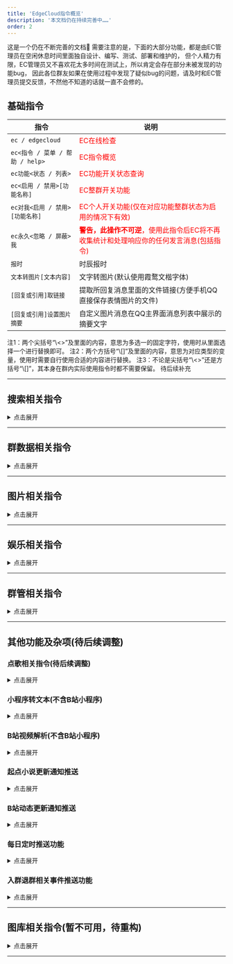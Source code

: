 ```yaml
---
title: 'EdgeCloud指令概览'
description: '本文档仍在持续完善中……'
order: 2
---
```



<Aside type='tip' title='提示'>
这是一个仍在不断完善的文档🤨  
需要注意的是，下面的大部分功能，都是由EC管理员在空闲休息时间里面独自设计、编写、测试、部署和维护的，  
但个人精力有限，EC管理员又不喜欢花太多时间在测试上，所以肯定会存在部分未被发现的功能bug，  
因此各位群友如果在使用过程中发现了疑似bug的问题，请及时和EC管理员提交反馈，不然他不知道的话就一直不会修的。
</Aside>

## 基础指令

| 指令 | 说明 |
| --- | --- |
| `ec / edgecloud` | <font color="red">EC在线检查</font> |
| `ec<指令 / 菜单 / 帮助 / help>` | <font color="red">EC指令概览</font> |
| `ec功能<状态 / 列表>` | <font color="red">EC功能开关状态查询</font> |
| `ec<启用 / 禁用>[功能名称]` | <font color="red">EC整群开关功能</font> |
| `ec对我<启用 / 禁用>[功能名称]` | <font color="red">EC个人开关功能(仅在对应功能整群状态为启用的情况下有效)</font> |
| `ec永久<忽略 / 屏蔽>我` | <font color="red"><b>警告，此操作不可逆</b>，使用此指令后EC将不再收集统计和处理响应你的任何发言消息(包括指令)</font> |
| `报时` | 时辰报时 |
| `文本转图片[文本内容]` | 文字转图片(默认使用霞鹜文楷字体) |
| `[回复或引用]取链接` | 提取所回复消息里面的文件链接(方便手机QQ直接保存表情图片的文件) |
| `[回复或引用]设置图片摘要` | 自定义图片消息在QQ主界面消息列表中展示的摘要文字 |

<Tabs>
<TabItem label="额外说明">
注1：两个尖括号“\<>”及里面的内容，意思为多选一的固定字符，使用时从里面选择一个进行替换即可。  
注2：两个方括号“\[]”及里面的内容，意思为对应类型的变量，使用时需要自行使用合适的内容进行替换。  
注3：不论是尖括号“\<>”还是方括号“\[]”，其本身在群内实际使用指令时都不需要保留。
</TabItem>
<TabItem label="部分指令演示图片">
待后续补充
</TabItem>
</Tabs>

---

## 搜索相关指令

<details>
<summary>点击展开</summary>

<Aside type='note' title='笔记'>
这部分指令功能，虽然很简单且如今几乎无人使用，但却是五年前EC诞生的起因，这也是EC的第一个功能。
</Aside>

| 指令 | 说明 |
| --- | --- |
| `<谷歌 / 百度 / 必应 / 搜狗 / 夸克>搜索 [搜索内容]` | 各大搜索引擎搜索 |
| `<贴吧 / 知乎 / 微博 / 豆瓣 / 小红书>搜索 [搜索内容]` | 部分社交平台搜索 |
| `<nga / github / b站 / 起点 / 乐乎>搜索 [搜索内容]` | 部分论坛网站搜索 |
| `<微信 / 淘宝 / 京东 / steam>搜索 [搜索内容]` | 部分平台搜索 |
| `百科搜索 [搜索内容]` | 萌娘百科搜索 |
| `果核搜索 [搜索内容]` | 果核剥壳搜索 |
| `423搜索 [搜索内容]` | 423Down搜索 |

<Tabs>
<TabItem label="额外说明">
_注1：如果你发现某些搜索指令已经失效不再可用，或者希望新增某些(比如搜索引擎/社区/论坛等)快捷搜索指令(仅支持Get方式)，可以向EC管理员反馈。_  
_注2：群内发送指令“搜索”可单独查看搜索相关指令。_
</TabItem>
<TabItem label="部分指令演示图片">
待后续补充
</TabItem>
</Tabs>


</details>

---

## 群数据相关指令

<details>
<summary>点击展开</summary>

<Aside type='note' title='笔记'>
数据统计是EC当前绝大部分功能的核心与基石。
</Aside>

| 指令 | 说明 |
| --- | --- |
| `<今日 / 昨日 / 本周 / 上周 / 本月 / 今年 / 总>发言榜` | 发言排行榜查询(本群+跨群) |
| `连续发言榜` | 连续发言榜(本群+跨群) |
| `积累发言榜` | 积累发言榜(本群+跨群) |
| `近[数字]日发言榜` | 近X日发言榜(本群+跨群) |
| `[数字]月[数字]日发言榜` | 查某一天发言榜(本群+跨群) |
|  |  |
| `综合查询` | 个人数据汇总查询(查询速度慢) |
| `群等级统计` | 群等级统计(本群+跨群) |
| `发言人数统计` | 发言人数统计(本群+跨群) |
| `发言条数统计` | 发言条数统计(本群+跨群) |
|  |  |
| `本群<今日 / 昨日 / 本周 / 上周 / 本月 / 上月 / 今年 / 去年>词云` | 指定时间段的本群词云图片生成 |
| `我的<今日 / 昨日 / 本周 / 上周 / 本月 / 上月 / 今年 / 去年>词云` | 指定时间段的个人词云图片生成 |

<Tabs>
<TabItem label="额外说明">
_注1：此功能需要EC·α和EC·β共同协作才能正常使用，请确保EC·α和EC·β都在群内且正常运行。_  
_注2：群内发送指令“群数据”可单独查看群数据相关指令。_  
_注3：词云功能由项目[WordCloud](https://github.com/Hellobaka/WordCloud)提供，以年为单位生成词云时的速度较慢，有时候可能会需要一分钟以上，请耐心等待，尽量不要在短时间内连续发送多次词云相关指令。_
</TabItem>
<TabItem label="部分指令演示图片">
待后续补充
</TabItem>
</Tabs>

</details>

---

## 图片相关指令

<details>
<summary>点击展开</summary>

<Aside type='note' title='笔记'>
忽略前面的嘉然和动物图吧，让我们一起看看今天的卫星云图和新闻。
</Aside>

| 指令 | 说明 |
| --- | --- |
| `<猫 / 狗 / 鸟>图` | 返回一张对应类型的图片 |
| `嘉然` | 返回一张嘉然的表情包或图片 |
| `嘉然评论区` | 返回一张嘉然评论区的图片 |
| `嘉然小作文` | 返回一张嘉然小作文的图片 |
|  |  |
| `摸鱼日历` | 返回一张摸鱼人日历的图片 |
| `今日新闻` | 返回一张每天60秒新闻的图片 |
| `今日天气` | 中央气象台天气简报 |
| `今日热榜` | 各平台热搜榜单聚合展示 |
|  |  |
| `云图中国` | 风云4号卫星中国区域云图 |
| `云图地球` | 风云4号卫星地球全圆盘云图 |
| `云图中国视频` | 中国区域云图近24小时变化视频 |
| `云图地球视频` | 地球全圆盘云图近24小时变化视频 |

<Tabs>
<TabItem label="额外说明">
_注1：对于单个QQ，以上指令限制每分钟使用一次。_
</TabItem>
<TabItem label="部分指令演示图片">
待后续补充
</TabItem>
</Tabs>

</details>

---

## 娱乐相关指令

<details>
<summary>点击展开</summary>

<Aside type='caution' title='警告'>这里的指令很容易让其他群友跟风使用刷屏，请谨慎决定是否在群内使用</Aside>

| 指令 | 说明 |
| --- | --- |
| `漂流瓶` | 漂流瓶功能指令 |
| `今日运势` | fortune今日运势(每天05:00后可用) |
| `今日运势排行榜` | fortune今日运势排行榜 |
| `今日<老婆 / 老公>` | 一群一天一夫一妻制群老婆(随机抽取) |
| `<结婚 / 民政局 / 群老婆>列表` | 群老婆列表 |
| `今天吃什么` | 今天吃什么(根据当前时间返回结果) |
| `早 / 早安 / 早上好` | 早安指令(每天04:00-12:00可用) |
| `晚 / 晚安 / 晚上好` | 晚安指令(每天18:00-次日4:00可用) |

<Tabs>
<TabItem label="额外说明">
_注1：以上部分指令需要群管理员通过开关类指令进行启用后方可使用。_
</TabItem>
<TabItem label="部分指令演示图片">
待后续补充
</TabItem>
</Tabs>

</details>

---

## 群管相关指令

<details>
<summary>点击展开</summary>

<Aside type='note' title='冷知识 '>
当你被禁言后，可以在群里发送指令“解禁我”让EC帮你解除禁言状态，  
慷慨的EC是不会拒绝帮助群友的，当然，前提是EC得有群管理员权限。
</Aside>

| 指令 | 说明 |
| --- | --- |
| `禁我[禁言时间(见注1)]` | 自助禁言 |
| `解禁我` | 自助解禁 |
| `禁言[@群友][禁言时间]` | 禁言群员 |
| `随机禁言[@群友][禁言时间]` | 随机禁言群员 |
| `<解禁 / 解除禁言>[@群友]` | 解除禁言 |
| `踢[@群友]` | 踢出群员 |
| `永久踢[@群友]` | 永久踢出群员 |
| `改名片[名片内容]` | 改自己名片 |
|  |  |
| `申请头衔[头衔内容]` | 申请群头衔 |
| `给头衔[@群友][头衔内容(可不填)]` | 给群头衔 |
| `上管理[@群友]` | 增加群管理员 |
| `下管理[@群友]` | 取消群管理员 |
|  |  |
| `投票禁言[@群友][禁言时间]` | 发起投票禁言 |  
| `投成票[投票编号]` | 投赞成票 |  
| `反对票[投票编号]` | 投反对票 |  
| `弃权票[投票编号]` | 投弃权票 |  
| `乐子票[投票编号]` | 投乐子票 |  
| `一票否决票[投票编号]` | 投一票否决票(群管理员权限) |

<Tabs>
<TabItem label="额外说明">
_注1：上面的[禁言时间]变量，单位为分钟，最大值为43200，超出43200按43200算，均可以不填，有默认值；上面的[@群友]变量，均支持同时@多个群友。_  
_注2：以上所有指令均需要EC拥有群管理员或以上权限，且只能在群内使用，部分指令需要指令使用者拥有管理员及以上权限。_  
_注3：由于EC·α和EC·β每隔一段时间会轮流换号值班，因此，如果需要稳定长期的使用群管功能，得同时给EC·α和EC·β群管理员权限才行，介意勿用。_  
_注4：推荐只给EC群管理权限，强烈不建议长期给EC群主权限(很麻烦)。_  
_注5：如果你给了机器人群主权限后需要再收回群主权限的话，请点击[QQ恢复官方网站](https://huifu.qq.com/)进行恢复。_  
_注6：群内发送指令“群管”可单独查看群管相关指令。_
</TabItem>
<TabItem label="部分指令演示图片">
待后续补充
</TabItem>
</Tabs>

</details>

---

## 其他功能及杂项(待后续调整)

### 点歌相关指令(待后续调整)

<details>
<summary>点击展开</summary>

<Aside type='note' title='笔记'>
以下点歌相关的指令，都需要加空格，语言点歌会比较慢，需要等一下。
</Aside>

| 点歌操作 | |
| --- | --- |
| `点歌 [歌曲名] [歌曲作者名(选填)]` | 点歌(自动搜索所有源并选择最佳来源) |
| `语音点歌 [歌曲名] [歌曲作者名(选填)]` | 以语音的形式点歌(转码速度慢，可能失败) |

<Tabs>
<TabItem label="额外说明">
_注1：对于只用歌曲名搜不到自己想要的歌曲的情况，在歌曲名后面加上歌曲作者名就能更精确的查找了。_  
_注2：点歌功能由项目[MiraiSongPlugin](https://github.com/khjxiaogu/MiraiSongPlugin)提供。_
</TabItem>
<TabItem label="部分指令演示图片">
待后续补充
</TabItem>
</Tabs>

</details>

### 小程序转文本(不含B站小程序)

<details>
<summary>点击展开</summary>

<Aside type='note' title='笔记'>
EC的管理员很讨厌小程序，但更多的群友却已经接受了小程序，因此这个功能也就不再默认启用。
</Aside>

<Tabs>
<TabItem label="额外说明">
此功能默认禁用，启用后的效果为：  
在群友往群内分享了知乎、微博之类的小程序消息时，EC会返回对应的网页链接，使有需要或者讨厌小程序的群友能够选择不打开小程序直接通过链接在网页浏览。
</TabItem>
<TabItem label="部分指令演示图片">
待后续补充
</TabItem>
</Tabs>

</details>

### B站视频解析(不含B站小程序)

<details>
<summary>点击展开</summary>

<Aside type='caution' title='警告'>
不要问EC管理员能不能取消展示热评，因为他就是为了展示热评才写的这个功能。  
不喜欢可以直接禁用此功能，对全群或对个人都是可以设置禁用的。
</Aside>

<Tabs>
<TabItem label="额外说明">
此功能对群默认禁用，但个人可以通过@EC 使用，启用后的效果为：  
在群友往群内分享了B站视频的链接、BV号或小程序消息时，EC会返回对应的干净链接和前三个热评，方便群友快速了解视频内容和去除B站默认分享链接里面的追踪参数。
</TabItem>
<TabItem label="部分指令演示图片">
待后续补充
</TabItem>
</Tabs>

</details>

### 起点小说更新通知推送

<details>
<summary>点击展开</summary>

<Aside type='note' title='笔记'>
起点的反爬实在是很严格，EC目前是通过循环获取书架数据来判断更新，  
但此方案其实也不是特别稳定，如果有大佬有更好的方案，欢迎联系EC管理员讨论。
</Aside>

| 起点更新通知推送订阅指令列表 |
| --- |
| `起点更新通知推送订阅查询` |
| `添加起点更新通知推送订阅[书籍ID]` |
| `取消起点更新通知推送订阅[书籍ID]` |
| `[回复引用]以后艾特我` |
| `[回复引用]以后不用艾特我` |

<Tabs>
<TabItem label="额外说明">
此功能默认禁用，启用后的效果为：  
当群内订阅的起点小说更新新章节之后，EC会在群内发送章节更新通知，同时允许群友将直接加入EC的艾特通知列表。

_注1：此功能仅建议更新时间不规律且每天更新次数不多的书籍使用_  
_注2：增删艾特之所以需要回复引用更新通知消息，是因为EC需要通过引用消息的内容来判定具体是那本书需要增删艾特。_  
_注3：由于起点的反爬策略严格，EC只能每分钟检查一次更新，因此当最新章节更新后，群内的起点更新通知推送可能会有1-60秒左右的延迟。_  
_注4：在书籍列表已有的书籍，可直接通过书籍ID添加订阅，如果需要订阅列表中没有的书籍，需要把书名提供给EC管理员进行添加。_
</TabItem>
<TabItem label="部分指令演示图片">
待后续补充
</TabItem>
</Tabs>

</details>

### B站动态更新通知推送

<details>
<summary>点击展开</summary>

<Aside type='note' title='笔记'>
此功能是一个大佬写的，UI非常美观，只有EC管理员很遗憾没有热评。
</Aside>

| 起点更新通知推送订阅指令列表 |
| --- |
| `b站动态更新通知推送订阅查询` |
| `添加b站动态更新通知推送订阅[b站用户UID]` |
| `取消b站动态更新通知推送订阅[b站用户UID]` |
| `搜索b站动态[动态ID]` |
| `获取b站最新动态[b站用户UID]` |

<Tabs>
<TabItem label="额外说明">
此功能默认禁用，启用后的效果为：  
当群内订阅的B站用户更新了动态(包括直播和视频等)之后，EC会在群内发送动态更新通知。

_注1：此功能由项目[BilibiliDynamicMiraiPlugin](https://github.com/Colter23/bilibili-dynamic-mirai-plugin)提供_
</TabItem>
<TabItem label="部分指令演示图片">
待后续补充
</TabItem>
</Tabs>

</details>

### 每日定时推送功能

<details>
<summary>点击展开</summary>

<Aside type='caution' title='警告'>
机器人在短时间内主动向多个群发送消息，在腾讯系统里面其实是一个高风险的行为，  
因此即便是启用了此功能的群，如果昨日的群发言数不能达标，EC次日也不会进行推送,  
以此尽量减少推送群的数量。
</Aside>

| 推送类型 | 每日推送时间 |
| --- | --- |
| 每天60S新闻图片+云图视频推送 | 08:22左右 |
| 中央气象台今日天气简报推送 | 09:00左右 |
| 群聊发言榜图片+词云图片定时推送 | 22:00左右 |

<Tabs>
<TabItem label="额外说明">
以上三个推送类型均默认禁用，启用且昨日群发言数达标后次日才会推送，效果为：

定时发送以上类型的内容
</TabItem>
<TabItem label="部分指令演示图片">
待后续补充
</TabItem>
</Tabs>

</details>

### 入群退群相关事件推送功能

<details>
<summary>点击展开</summary>

<Aside type='note' title='笔记'>
这部分的文案，其实都是可以自定义的。
</Aside>

| 推送类型 |
| --- |
| 入群欢迎 |
| 申请入群 |
| 踢出提示 |
| 退群欢送 |

<Tabs>
<TabItem label="额外说明">
以上推送类型对大部分群友均默认禁用，启用后的效果为：

对发言数达标或已经加入过隔壁群的群友，会在其入群或退群的时候，额外生成一张综合查询图片
</TabItem>
<TabItem label="部分指令演示图片">
待后续补充
</TabItem>
</Tabs>

</details>

---

## 图库相关指令(暂不可用，待重构)

<details>
<summary>点击展开</summary>

<Aside type='danger' title='错误'>别看了，没修好😡</Aside>

| 指令 | 说明 |
| --- | --- |
| `图库列表` | 查看所有图库名 |
| `创建图库[图库名]` | 创建本群图库 |
| `创建跨群图库[图库名]` | 创建跨群图库 |
| `删除图库[图库名]` | 删除本群图库 |
| `删除跨群图库[图库名]` | 删除跨群图库 |
| `图库[图库名]增加上传黑名单<@群友 / QQ号>` | 增加图库上传黑名单 |
| `图库[图库名]删除上传黑名单<@群友 / QQ号>` | 删除图库上传黑名单 |
| `图库[图库名]增加提取黑名单<@群友 / QQ号>` | 增加图库提取黑名单 |
| `图库[图库名]删除提取黑名单<@群友 / QQ号>` | 删除图库提取黑名单 |
| `上传图库[图库名][图片]` | 上传图库图片(优先上传到本群图库) |
| `上传跨群图库[图库名][图片]` | 上传跨群图库图片(直接上传到跨群图库) |
| `提取图库[图库名]` | 提取图库图片(优先从本群图库提取) |
| `提取跨群图库[图库名]` | 提取跨群图库图片(直接从跨群图库提取图片) |
| `查询图库[图库名]` | 查询图库数据(优先查询本群图库) |
| `查询跨群图库[图库名]` | 查询图库数据(直接查询跨群图库) |

<Tabs>
<TabItem label="额外说明">
_注1：图库内的图片均为群友自行上传，与EC无关。_  
_注2：图库名仅允许为2~20个字符(一个汉字占两个字符)的汉字、字母、数字或下划线。_  
_注3：禁止上传违规图片，违者将被列入图库功能的黑名单。_  
_注4：上传图库指令后面可直接加上图片，也可以先发指令再发图，支持连续上传多张图片。_  
_注5：“优先本群图库”是指，当存在同名的本群图库和跨群图库时，会优先匹配返回本群图库的结果，而不会返回跨群图库的结果，只有当不存在本群图库时，才会返回跨群图库的结果。_  
_注6：群内发送指令“图库”可单独查看图库相关指令。_
</TabItem>
<TabItem label="部分指令演示图片">
待后续补充
</TabItem>
</Tabs>

</details>

---


